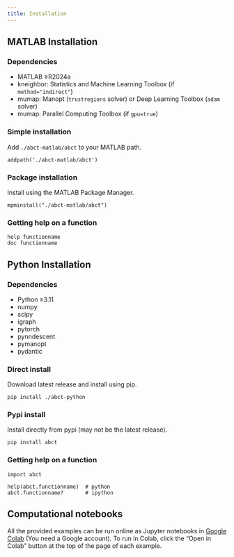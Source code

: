 ```yaml
---
title: Installation
---
```


## MATLAB Installation

### Dependencies

- MATLAB ≥R2024a
- kneighbor: Statistics and Machine Learning Toolbox (if `method="indirect"`)
- mumap: Manopt (`trustregions` solver) or Deep Learning Toolbox (`adam` solver)
- mumap: Parallel Computing Toolbox (if `gpu=true`)

### Simple installation

Add `./abct-matlab/abct` to your MATLAB path.
```
addpath('./abct-matlab/abct')
```

### Package installation

Install using the MATLAB Package Manager.
```
mpminstall("./abct-matlab/abct")
```

### Getting help on a function

```
help functionname
doc functionname
```

## Python Installation

### Dependencies

- Python ≥3.11
- numpy
- scipy
- igraph
- pytorch
- pynndescent
- pymanopt
- pydantic

### Direct install

Download latest release and install using pip.
```
pip install ./abct-python
```

### Pypi install

Install directly from pypi (may not be the latest release).
```
pip install abct
```

### Getting help on a function

```
import abct

help(abct.functionname)  # python
abct.functionname?       # ipython
```

## Computational notebooks

All the provided examples can be run online as Jupyter notebooks in [Google Colab](https://colab.research.google.com/) (You need a Google account). To run in Colab, click the "Open in Colab" button at the top of the page of each example.
